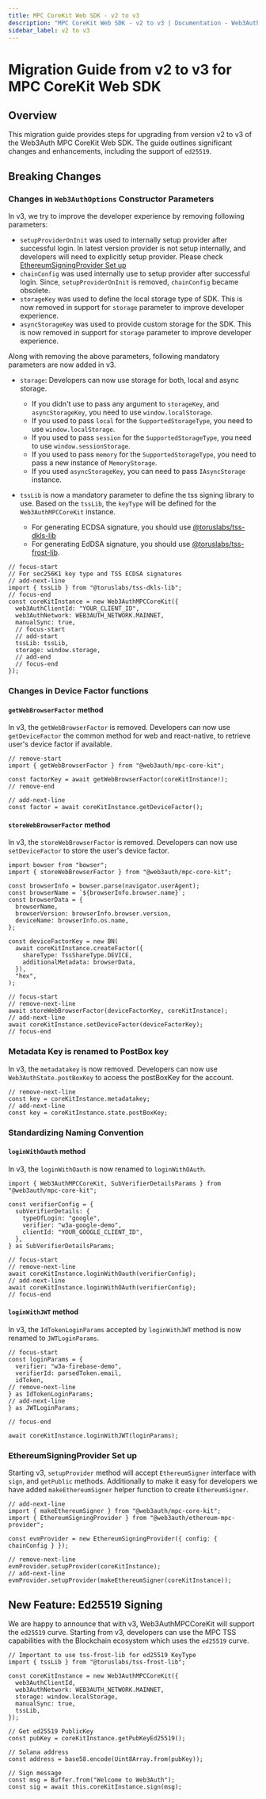 ```yaml
---
title: MPC CoreKit Web SDK - v2 to v3
description: "MPC CoreKit Web SDK - v2 to v3 | Documentation - Web3Auth"
sidebar_label: v2 to v3
---
```


# Migration Guide from v2 to v3 for MPC CoreKit Web SDK

## Overview

This migration guide provides steps for upgrading from version v2 to v3 of the Web3Auth MPC CoreKit
Web SDK. The guide outlines significant changes and enhancements, including the support of
`ed25519`.

## Breaking Changes

### Changes in `Web3AuthOptions` Constructor Parameters

In v3, we try to improve the developer experience by removing following parameters:

- `setupProviderOnInit` was used to internally setup provider after successful login. In latest
  version provider is not setup internally, and developers will need to explicitly setup provider.
  Please check [EthereumSigningProvider Set up](#ethereumsigningprovider-set-up)
- `chainConfig` was used internally use to setup provider after successful login. Since,
  `setupProviderOnInit` is removed, `chainConfig` became obsolete.
- `storageKey` was used to define the local storage type of SDK. This is now removed in support for
  `storage` parameter to improve developer experience.
- `asyncStorageKey` was used to provide custom storage for the SDK. This is now removed in support
  for `storage` parameter to improve developer experience.

Along with removing the above parameters, following mandatory parameters are now added in v3.

- `storage`: Developers can now use storage for both, local and async storage.

  - If you didn't use to pass any argument to `storageKey`, and `asyncStorageKey`, you need to use
    `window.localStorage`.
  - If you used to pass `local` for the `SupportedStorageType`, you need to use
    `window.localStorage`.
  - If you used to pass `session` for the `SupportedStorageType`, you need to use
    `window.sessionStorage`.
  - If you used to pass `memory` for the `SupportedStorageType`, you need to pass a new instance of
    `MemoryStorage`.
  - If you used `asyncStorageKey`, you can need to pass `IAsyncStorage` instance.

- `tssLib` is now a mandatory parameter to define the tss signing library to use. Based on the
  `tssLib`, the `keyType` will be defined for the `Web3AuthMPCCoreKit` instance.
  - For generating ECDSA signature, you should use
    [@toruslabs/tss-dkls-lib](https://www.npmjs.com/package/@toruslabs/tss-dkls-lib)
  - For generating EdDSA signature, you should use
    [@toruslabs/tss-frost-lib](https://www.npmjs.com/package/@toruslabs/tss-frost-lib).

```tsx
// focus-start
// For sec256K1 key type and TSS ECDSA signatures
// add-next-line
import { tssLib } from "@toruslabs/tss-dkls-lib";
// focus-end
const coreKitInstance = new Web3AuthMPCCoreKit({
  web3AuthClientId: "YOUR_CLIENT_ID",
  web3AuthNetwork: WEB3AUTH_NETWORK.MAINNET,
  manualSync: true,
  // focus-start
  // add-start
  tssLib: tssLib,
  storage: window.storage,
  // add-end
  // focus-end
});
```

### Changes in Device Factor functions

#### `getWebBrowserFactor` method

In v3, the `getWebBrowserFactor` is removed. Developers can now use `getDeviceFactor` the common
method for web and react-native, to retrieve user's device factor if available.

```tsx
// remove-start
import { getWebBrowserFactor } from "@web3auth/mpc-core-kit";

const factorKey = await getWebBrowserFactor(coreKitInstance!);
// remove-end

// add-next-line
const factor = await coreKitInstance.getDeviceFactor();
```

#### `storeWebBrowserFactor` method

In v3, the `storeWebBrowserFactor` is removed. Developers can now use `setDeviceFactor` to store the
user's device factor.

```tsx
import bowser from "bowser";
import { storeWebBrowserFactor } from "@web3auth/mpc-core-kit";

const browserInfo = bowser.parse(navigator.userAgent);
const browserName = `${browserInfo.browser.name}`;
const browserData = {
  browserName,
  browserVersion: browserInfo.browser.version,
  deviceName: browserInfo.os.name,
};

const deviceFactorKey = new BN(
  await coreKitInstance.createFactor({
    shareType: TssShareType.DEVICE,
    additionalMetadata: browserData,
  }),
  "hex",
);

// focus-start
// remove-next-line
await storeWebBrowserFactor(deviceFactorKey, coreKitInstance);
// add-next-line
await coreKitInstance.setDeviceFactor(deviceFactorKey);
// focus-end
```

### Metadata Key is renamed to PostBox key

In v3, the `metadatakey` is now removed. Developers can now use `Web3AuthState.postBoxKey` to access
the postBoxKey for the account.

```tsx
// remove-next-line
const key = coreKitInstance.metadatakey;
// add-next-line
const key = coreKitInstance.state.postBoxKey;
```

### Standardizing Naming Convention

#### `loginWithOauth` method

In v3, the `loginWithOauth` is now renamed to `loginWithOAuth`.

```tsx
import { Web3AuthMPCCoreKit, SubVerifierDetailsParams } from "@web3auth/mpc-core-kit";

const verifierConfig = {
  subVerifierDetails: {
    typeOfLogin: "google",
    verifier: "w3a-google-demo",
    clientId: "YOUR_GOOGLE_CLIENT_ID",
  },
} as SubVerifierDetailsParams;

// focus-start
// remove-next-line
await coreKitInstance.loginWithOauth(verifierConfig);
// add-next-line
await coreKitInstance.loginWithOAuth(verifierConfig);
// focus-end
```

#### `loginWithJWT` method

In v3, the `IdTokenLoginParams` accepted by `loginWithJWT` method is now renamed to
`JWTLoginParams`.

```tsx
// focus-start
const loginParams = {
  verifier: "w3a-firebase-demo",
  verifierId: parsedToken.email,
  idToken,
// remove-next-line
} as IdTokenLoginParams;
// add-next-line
} as JWTLoginParams;

// focus-end

await coreKitInstance.loginWithJWT(loginParams);
```

### EthereumSigningProvider Set up

Starting v3, `setupProvider` method will accept `EthereumSigner` interface with `sign`, and
`getPublic` methods. Additionally to make it easy for developers we have added `makeEthereumSigner`
helper function to create `EthereumSigner`.

```tsx
// add-next-line
import { makeEthereumSigner } from "@web3auth/mpc-core-kit";
import { EthereumSigningProvider } from "@web3auth/ethereum-mpc-provider";

const evmProvider = new EthereumSigningProvider({ config: { chainConfig } });

// remove-next-line
evmProvider.setupProvider(coreKitInstance);
// add-next-line
evmProvider.setupProvider(makeEthereumSigner(coreKitInstance));
```

## New Feature: Ed25519 Signing

We are happy to announce that with v3, Web3AuthMPCCoreKit will support the `ed25519` curve. Starting
from v3, developers can use the MPC TSS capabilities with the Blockchain ecosystem which uses the
`ed25519` curve.

```tsx
// Important to use tss-frost-lib for ed25519 KeyType
import { tssLib } from "@toruslabs/tss-frost-lib";

const coreKitInstance = new Web3AuthMPCCoreKit({
  web3AuthClientId,
  web3AuthNetwork: WEB3AUTH_NETWORK.MAINNET,
  storage: window.localStorage,
  manualSync: true,
  tssLib,
});

// Get ed25519 PublicKey
const pubKey = coreKitInstance.getPubKeyEd25519();

// Solana address
const address = base58.encode(Uint8Array.from(pubKey));

// Sign message
const msg = Buffer.from("Welcome to Web3Auth");
const sig = await this.coreKitInstance.sign(msg);
```
